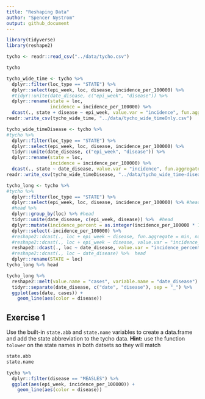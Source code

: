 ```yaml
---
title: "Reshaping Data"
author: "Spencer Nystrom"
output: github_document
---
```


```r
library(tidyverse)
library(reshape2)
```

```r
tycho <- readr::read_csv("../data/tycho.csv")
```

```r
tycho
```
```r
tycho_wide_time <- tycho %>% 
  dplyr::filter(loc_type == "STATE") %>% 
  dplyr::select(epi_week, loc, disease, incidence_per_100000) %>% 
  #tidyr::unite(date_disease, c("epi_week", "disease")) %>% 
  dplyr::rename(state = loc,
                incidence = incidence_per_100000) %>% 
  dcast(., state + disease ~ epi_week, value.var = "incidence", fun.aggregate = sum) 
readr::write_csv(tycho_wide_time, "../data/tycho_wide_timeOnly.csv")
```

```r
tycho_wide_timeDisease <- tycho %>% 
#tycho %>% 
  dplyr::filter(loc_type == "STATE") %>% 
  dplyr::select(epi_week, loc, disease, incidence_per_100000) %>% 
  tidyr::unite(date_disease, c("epi_week", "disease")) %>% 
  dplyr::rename(state = loc,
                incidence = incidence_per_100000) %>% 
  dcast(., state ~ date_disease, value.var = "incidence", fun.aggregate = sum) 
readr::write_csv(tycho_wide_timeDisease, "../data/tycho_wide_time-disease.csv")
```









```r
tycho_long <- tycho %>% 
#tycho %>% 
  dplyr::filter(loc_type == "STATE") %>% 
  dplyr::select(epi_week, loc, disease, incidence_per_100000) %>% #head
  #head %>% 
  dplyr::group_by(loc) %>% #head
  tidyr::unite(date_disease, c(epi_week, disease)) %>%  #head
  dplyr::mutate(incidence_percent = as.integer(incidence_per_100000 * 100)) %>% #head
  dplyr::select(-incidence_per_100000) %>% 
  #reshape2::dcast(., loc + epi_week ~ disease, fun.aggregate = min, na.rm = T) %>%  head
  #reshape2::dcast(., loc + epi_week ~ disease, value.var = "incidence_percent") %>%  head
  reshape2::dcast(., loc ~ date_disease, value.var = "incidence_percent", fun.aggregate = min) %>%  #head
  #reshape2::dcast(., loc ~ date_disease) %>%  head
  dplyr::rename(STATE = loc)
tycho_long %>% head
```

```r
tycho_long %>% 
  reshape2::melt(value.name = "cases", variable.name = "date_disease") %>% 
  tidyr::separate(date_disease, c("date", "disease"), sep = "_") %>% 
  ggplot(aes(date, cases)) +
    geom_line(aes(color = disease))
```




## Exercise 1
Use the built-in `state.abb` and `state.name` variables to create a data.frame and add the state abbreviation to the tycho data.
**Hint:** use the function `tolower` on the state names in both datsets so they will match
```r
state.abb
state.name
```

```r
tycho %>% 
  dplyr::filter(disease == "MEASLES") %>% 
  ggplot(aes(epi_week, incidence_per_100000)) +
    geom_line(aes(color = disease))
```

